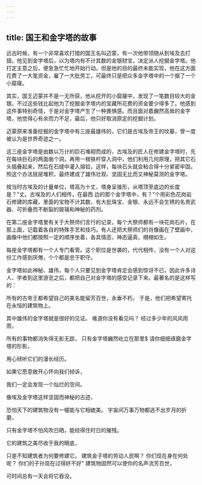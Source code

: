 ```yaml
---
---
---
```

title: 国王和金字塔的故事
---



远古时候，有一个非常喜欢打猎的国王名叫迈蒙，有一次他带领随从到埃及去打猎。他见到金字塔后，以为塔内有不计其数的金银财宝，决定派人挖掘金字塔。他打定主意之后，便急急忙忙地开始行动。但是他的目的最终未能实现，他在这方面花费了一大笔资金，雇了一大批劳工，可最终只是把众多金字塔中的一个掘了一个小窟窿。

其实，国王迈蒙并不是一无所获，他从挖开的小窟窿中，发现了一笔数目较大的金银。不过这些钱比起他为了挖掘金字塔内的宝藏所花费的资金要少得多了。他感到这件事特别奇怪，于是对金字塔产生了一种畏惧感。而且面对着巍然高耸的金字塔，他觉得心有余而力不足，最后，他只好取消原定的挖掘计划。

迈蒙原来准备挖掘的金字塔中有三座最雄伟的，它们是古埃及帝王的坟墓，曾一度被认为是世界奇迹之一。

这三座金字塔是由数以万计的巨石堆砌而成的，古埃及的匠人在修建金字塔时，先在每块巨石的两面凿个洞，再用一根铁杆穿入洞中，他们利用几何原理，把其它石头插叠起来，然后在石缝中灌入熔铅，这样，每块石头就会粘合得十分紧密牢固。照这个办法层层堆积，最终建成了雄伟壮观、坚固无比而又神秘莫测的金字塔。

按当时古埃及的计量单位，塔高为十丈，塔身呈锥形，从塔顶至底边的长度是？"丈。古埃及的人们相传，在最西
边的那个金字塔中，有？"个用彩色花岗岩石修建的库藏，里面的宝物不计其数，有大批珠宝、金银、永远不会生锈的名贵武器、可折叠而不断裂的玻璃和神秘的药剂。

在第二座金字塔里有关于大祭师们言行的记录，每个大祭师都有一块花岗石片，在那上面，记载着各自的特殊手艺和技巧。有人还把大祭师们的肖像画在了壁画中，画像中他们都按照一定的顺序坐着，各具情态，神态逼真，栩栩如生。

每座金字塔都有一个人专门看管。这个职位是世袭的，代代相传，没有一个人对这份工作感到厌倦，个个都是忠于职守。

金字塔如此神秘、雄伟，每个人只要见到金字塔肯定会感到惊讶不已，因此许多诗人、学者到这里游览之后，都把自己对金字塔的感受记录下来。最著名的是这样写的：

所有的古帝王都希望自己的美名能留芳百世，永垂不朽，
于是，他们把希望寄托在永恒的建筑物上。

其中雄伟的金字塔就是很好的见证。
难道你没有看见吗？
经过多少年的风风雨雨，

所有的事物都消失得无影无踪，
只有金字塔巍然屹立在那里$
请你细细琢磨金字塔的形影，

用心倾听它们的漫长经历。

如果它愿意敞开心怀向我们倾诉，

我们一定会发现一个灿烂的空间。

像埃及金字塔这样坚固而神秘的古迹，

恐怕天下的建筑物没有一幢能与它相媲美。
宇宙间万事万物都逃不出岁月的折磨，



只有金字塔不怕风吹日晒，能经得住时日的摧残。

它的建筑之美尽收于我的眼底，

只是不知建筑者为何要修建它。
建筑金子塔的劳动人民啊？
你们现在身在何处呢？
你们的子孙现在过得好不好"
建筑物固然可以使你的名声流芳百世，

可时间总有一天会将它吞没。